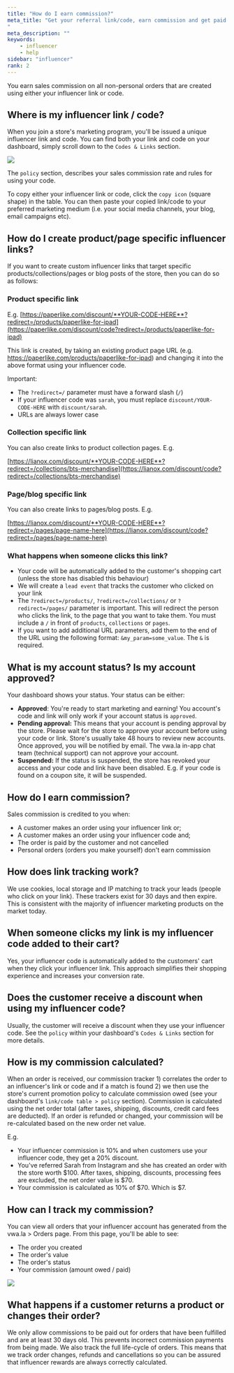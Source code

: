 ```yaml
---
title: "How do I earn commission?"
meta_title: "Get your referral link/code, earn commission and get paid
"
meta_description: ""
keywords:
    - influencer
    - help
sidebar: "influencer"
rank: 2
---
```

You earn sales commission on all non-personal orders that are created using either your influencer link or code.

## Where is my influencer link / code?

When you join a store's marketing program, you'll be issued a unique influencer link and code. You can find both your link and code on your dashboard, simply scroll down to the `Codes & Links` section. 

![](/../../images/influencer/code.png)

The `policy` section, describes your sales commission rate and rules for using your code. 

To copy either your influencer link or code, click the `copy icon` (square shape) in the table. You can then paste your copied link/code to your preferred marketing medium (i.e. your social media channels, your blog, email campaigns etc).

## How do I create product/page specific influencer links?

If you want to create custom influencer links that target specific products/collections/pages or blog posts of the store, then you can do so as follows:

### Product specific link

E.g. [https://paperlike.com/discount/**YOUR-CODE-HERE**?redirect=/products/paperlike-for-ipad](https://paperlike.com/discount/code?redirect=/products/paperlike-for-ipad)

This link is created, by taking an existing product page URL (e.g. https://paperlike.com/products/paperlike-for-ipad) and changing it into the above format using your influencer code.

Important: 

- The `?redirect=/` parameter must have a forward slash (`/`)
- If your influencer code was `sarah`, you must replace `discount/YOUR-CODE-HERE` with `discount/sarah`.
- URLs are always lower case

### Collection specific link

You can also create links to product collection pages. E.g.

[https://lianox.com/discount/**YOUR-CODE-HERE**?redirect=/collections/bts-merchandise](https://lianox.com/discount/code?redirect=/collections/bts-merchandise)

### Page/blog specific link

You can also create links to pages/blog posts. E.g.

[https://lianox.com/discount/**YOUR-CODE-HERE**?redirect=/pages/page-name-here](https://lianox.com/discount/code?redirect=/pages/page-name-here)

### What happens when someone clicks this link?

- Your code will be automatically added to the customer's shopping cart (unless the store has disabled this behaviour)
- We will create a `lead event` that tracks the customer who clicked on your link 
- The `?redirect=/products/`, `?redirect=/collections/` or `?redirect=/pages/` parameter is important. This will redirect the person who clicks the link, to the page that you want to take them. You must include a `/` in front of `products`, `collections` or `pages`.
- If you want to add additional URL parameters, add them to the end of the URL using the following format: `&my_param=some_value`. The `&` is required.

## What is my account status? Is my account approved?

Your dashboard shows your status. Your status can be either:

- **Approved**: You're ready to start marketing and earning! You account's code and link will only work if your account status is `approved`. 
- **Pending approval:** This means that your account is pending approval by the store. Please wait for the store to approve your account before using your code or link. Store's usually take 48 hours to review new accounts. Once approved, you will be notified by email. The vwa.la in-app chat team (technical support) can not approve your account.
- **Suspended:** If the status is suspended, the store has revoked your access and your code and link have been disabled. E.g. if your code is found on a coupon site, it will be suspended.


## How do I earn commission?

Sales commission is credited to you when:

- A customer makes an order using your influencer link or;
- A customer makes an order using your influencer code and;
- The order is paid by the customer and not cancelled
- Personal orders (orders you make yourself) don't earn commission

## How does link tracking work?
We use cookies, local storage and IP matching to track your leads (people who click on your link). These trackers exist for 30 days and then expire. This is consistent with the majority of influencer marketing products on the market today.

## When someone clicks my link is my influencer code added to their cart?
Yes, your influencer code is automatically added to the customers' cart when they click your influencer link. This approach simplifies their shopping experience and increases your conversion rate.

## Does the customer receive a discount when using my influencer code?
Usually, the customer will receive a discount when they use your influencer code. See the `policy` within your dashboard's `Codes & Links` section for more details.

## How is my commission calculated?

When an order is received, our commission tracker 1) correlates the order to an influencer's link or code and if a match is found 2) we then use the store's current promotion policy to calculate commission owed (see your dashboard's `link/code table > policy` section). Commission is calculated using the net order total (after taxes, shipping, discounts, credit card fees are deducted). If an order is refunded or changed, your commission will be re-calculated based on the new order net value.

E.g.

- Your influencer commission is 10% and when customers use your influencer code, they get a 20% discount.
- You've referred Sarah from Instagram and she has created an order with the store worth $100. After taxes, shipping, discounts, processing fees are excluded, the net order value is $70. 
- Your commission is calculated as 10% of $70. Which is $7.

## How can I track my commission?

You can view all orders that your influencer account has generated from the vwa.la > Orders page. From this page, you'll be able to see:

- The order you created
- The order's value
- The order's status
- Your commission (amount owed / paid)

![](/../../images/influencer/orders.png)

## What happens if a customer returns a product or changes their order?

We only allow commissions to be paid out for orders that have been fulfilled and are at least 30 days old. This prevents incorrect commission payments from being made. We also track the full life-cycle of orders. This means that we track order changes, refunds and cancellations so you can be assured that influencer rewards are always correctly calculated.